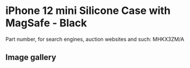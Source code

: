 
# iPhone 12 mini Silicone Case with MagSafe - Black

Part number, for search engines, auction websites and such: MHKX3ZM/A

## Image gallery

<div style={{ width: "768px" }}>
  <GalleryComponent
    images={[
      {
        original: "/everysource/MHKX3.webp",
        thumbnail: "/everypreview/MHKX3.webp",
      },
      {
        original: "/everysource/MHKX3_AV1.webp",
        thumbnail: "/everypreview/MHKX3_AV1.webp",
      },
      {
        original: "/everysource/MHKX3_AV2.webp",
        thumbnail: "/everypreview/MHKX3_AV2.webp",
      },
      {
        original: "/everysource/MHKX3_AV3.webp",
        thumbnail: "/everypreview/MHKX3_AV3.webp",
      },
      {
        original: "/everysource/MHKX3_AV4.webp",
        thumbnail: "/everypreview/MHKX3_AV4.webp",
      },
      {
        original: "/everysource/MHKX3_AV5.webp",
        thumbnail: "/everypreview/MHKX3_AV5.webp",
      }
    ]}
  />
</div>